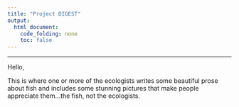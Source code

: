```yaml
---
title: "Project DIGEST"
output:
  html_document:
    code_folding: none
    toc: false
---
```


***

Hello, 

This is where one or more of the ecologists writes some beautiful prose about fish and includes some stunning pictures that make people appreciate them...the fish, not the ecologists. 










